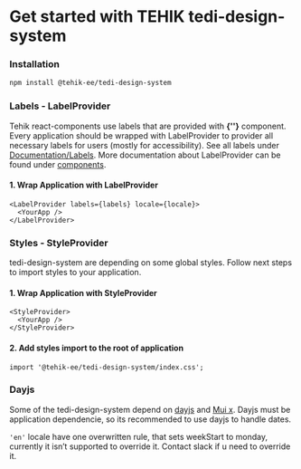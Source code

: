 
<Meta name="Get Started" title="Documentation/Get started" />

# Get started with TEHIK tedi-design-system

### Installation

```bash
npm install @tehik-ee/tedi-design-system
```

### Labels - LabelProvider

Tehik react-components use labels that are provided with <b>{'<LabelProvider>'}</b> component. Every
application should be wrapped with LabelProvider to provider all necessary labels for users (mostly for
accessibility). See all labels under [Documentation/Labels](/docs/documentation-labels--docs).
More documentation about LabelProvider can be found under [components](/docs/components-labelprovider--docs).

#### 1. Wrap Application with LabelProvider

```tsx
<LabelProvider labels={labels} locale={locale}>
  <YourApp />
</LabelProvider>
```

### Styles - StyleProvider

tedi-design-system are depending on some global styles. Follow next steps to import styles to your
application.

#### 1. Wrap Application with StyleProvider

```tsx
<StyleProvider>
  <YourApp />
</StyleProvider>
```

#### 2. Add styles import to the root of application

```tsx
import '@tehik-ee/tedi-design-system/index.css';
```

### Dayjs

Some of the tedi-design-system depend on [dayjs](https://day.js.org/docs/en/installation/installation)
and [Mui x](https://mui.com/x/introduction/).
Dayjs must be application dependencie, so its recommended to use dayjs to handle dates.

<code>'en'</code> locale have one overwritten rule, that sets weekStart to monday, currently it isn’t supported to override
it. Contact slack if u need to override it.
